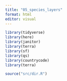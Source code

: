 ```yaml
---
title: "05_species_layers"
format: html
editor: visual
---
```


```r
library(tidyverse)
library(here)
library(janitor)
library(terra)
library(sf)
library(qs)
library(countrycode)
library(terra)

source("src/dir.R")
```



```r

```

